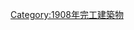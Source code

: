 {{Commonscat|Bridges completed in 1908}}
{{Cat nav 10years|20世紀橋梁|1908||年完工橋梁}}

[[Category:1908年完工建築物|Category:1908年完工建築物]]